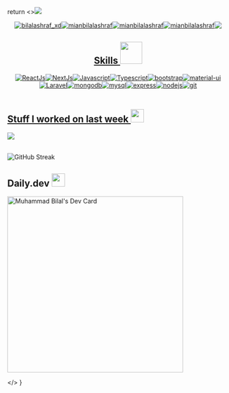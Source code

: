 return <><img src="https://github.com/mianbilalashraf/mianbilalashraf/blob/main/Muhammad%20Bilal.png" />
<div align='center' style="display:flex;flex-direction:row;flex-wrap:wrap;justify-content:center">
<a href="https://twitter.com/bilalashraf_xd" target="_blank"><img src="https://img.shields.io/twitter/follow/BilalAshraf_XD?label=Follow&logo=twitter&style=for-the-badge" alt="bilalashraf_xd" /></a>
<a href="#" target="_blank"><img src="https://img.shields.io/github/followers/mianbilalashraf?label=Follow&logo=github&style=for-the-badge" alt="mianbilalashraf" /></a>
<a href="https://www.linkedin.com/in/bilalashrafdev" target="_blank"><img src="https://img.shields.io/twitter/url?color=blue&label=Linkedin&logo=linkedin&style=for-the-badge&url=https%3A%2F%2Fwww.linkedin.com%2Fin%2Fbilalashraf7996%2F" alt="mianbilalashraf" /> </a>
<a href="https://www.hackerrank.com/BilalAshraf" target="_blank"><img src="https://img.shields.io/twitter/url?label=Hackerrank&logo=Hackerrank&style=for-the-badge&url=https%3A%2F%2Fwww.hackerrank.com%2FBilalAshraf" alt="mianbilalashraf" /></a>
<a href="https://stackoverflow.com/users/8441593/muhammad-bilal?tab=profile" target="_blank"><img src="https://img.shields.io/twitter/url?color=blue&label=StackOverflow&logo=stackoverflow&style=for-the-badge&url=https%3A%2F%2Fstackoverflow.com%2Fusers%2F8441593%2Fmuhammad-bilal%3Ftab%3Dprofile"/>
</div>
<h2 align='center'> Skills <img src = "https://camo.githubusercontent.com/862f48a9043e8165541b09a5a64d969f1c155e0768a90e7a3d56f36efd8a82b3/68747470733a2f2f7777772e77656232347a6f6e652e636f6d2f77702d636f6e74656e742f75706c6f6164732f323032322f31302f34363230372d70726f6772616d6d65722d312e676966" width = 50px> </h2>

<div align='center' style="display:flex;flex-direction:row;flex-wrap:wrap;justify-content:center">
<img src="https://img.shields.io/badge/React%20Js-20232A?style=for-the-badge&logo=react&logoColor=61DAFB" alt="ReactJs" />
<img src="https://img.shields.io/badge/next%20js-000000?style=for-the-badge&logo=nextdotjs&logoColor=white" alt="NextJs" />
<img src="https://img.shields.io/badge/JavaScript-323330?style=for-the-badge&logo=javascript&logoColor=F7DF1E" alt="Javascript" />
<img src="https://img.shields.io/badge/TypeScript-007ACC?style=for-the-badge&logo=typescript&logoColor=white" alt="Typescript" />
<img src="https://img.shields.io/badge/Bootstrap-563D7C?style=for-the-badge&logo=bootstrap&logoColor=white" alt="bootstrap" />
<img src="https://img.shields.io/badge/Material%20UI-007FFF?style=for-the-badge&logo=mui&logoColor=white" alt="material-ui" />
<img src="https://img.shields.io/badge/Laravel-FF2D20?style=for-the-badge&logo=laravel&logoColor=white" alt="Laravel" />
<img src="https://img.shields.io/badge/MongoDB-181818?style=for-the-badge&logo=mongodb&logoColor=4EA94B" alt="mongodb" />
<img src="https://img.shields.io/badge/MySQL-005C84?style=for-the-badge&logo=mysql&logoColor=white" alt="mysql" />
<img src="https://img.shields.io/badge/Express%20js-000000?style=for-the-badge&logo=express&logoColor=white" alt="express" />
<img src="https://img.shields.io/badge/Node%20js-339933?style=for-the-badge&logo=nodedotjs&logoColor=white" alt="nodejs" />
<img src="https://img.shields.io/badge/GIT-E44C30?style=for-the-badge&logo=git&logoColor=white" alt="git" />
<img src="" alt="" />
<img src="" alt="" />
<img src="" alt="" />
<img src="" alt="" />
<img src="" alt="" />
<img src="" alt="" />
<img src="" alt="" />
<img src="" alt="" />
<img src="" alt="" />
<img src="" alt="" />
<img src="" alt="" />
</div>


<br/>
<h2> Stuff I worked on last week  <img src = "https://media1.giphy.com/media/JZ40cnfnN11KycrvMF/giphy.gif?cid=ecf05e47a0n3gi1bfqntqmob8g9aid1oyj2wr3ds3mg700bl&rid=giphy.gif" width = 30px> </h2>
<a href="https://github.com/mianbilalashraf/mianbilalashraf/blob/main/README.md#-stuff-i-worked-on-last-week---">
<img align="center" src="https://github-readme-stats.vercel.app/api/wakatime?username=@mianbilalashraf&compact=True"/>
</a>
<br>
<br/>


![GitHub Streak](https://github-readme-streak-stats.herokuapp.com?user=mianbilalashraf&date_format=M%20j%5B%2C%20Y%5D)

<h2>Daily.dev <img src='https://lh3.googleusercontent.com/SZEbvoLIC0ULqsohKzW1nV2U3aqT-l-OqCws1w6mHRoQu-Sv3At3y5khPTrg3Cu1ykBLvZKyKJDVczlF85DVxViH=w128-h128-e365-rj-sc0x00ffffff' width='30px'> </h2>
<a href="https://app.daily.dev/MianBilalAshraf"><img src="https://api.daily.dev/devcards/de4dd28170a447e5b73ba7cd06a92d11.png?r=kq2" width="400" alt="Muhammad Bilal's Dev Card"/></a>

</>
}
